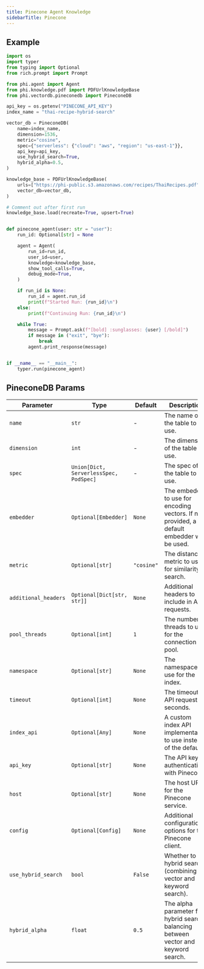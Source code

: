 ```yaml
---
title: Pinecone Agent Knowledge
sidebarTitle: Pinecone
---
```


## Example

```python agent_with_knowledge.py
import os
import typer
from typing import Optional
from rich.prompt import Prompt

from phi.agent import Agent
from phi.knowledge.pdf import PDFUrlKnowledgeBase
from phi.vectordb.pineconedb import PineconeDB

api_key = os.getenv("PINECONE_API_KEY")
index_name = "thai-recipe-hybrid-search"

vector_db = PineconeDB(
    name=index_name,
    dimension=1536,
    metric="cosine",
    spec={"serverless": {"cloud": "aws", "region": "us-east-1"}},
    api_key=api_key,
    use_hybrid_search=True,
    hybrid_alpha=0.5,
)

knowledge_base = PDFUrlKnowledgeBase(
    urls=["https://phi-public.s3.amazonaws.com/recipes/ThaiRecipes.pdf"],
    vector_db=vector_db,
)

# Comment out after first run
knowledge_base.load(recreate=True, upsert=True)


def pinecone_agent(user: str = "user"):
    run_id: Optional[str] = None

    agent = Agent(
        run_id=run_id,
        user_id=user,
        knowledge=knowledge_base,
        show_tool_calls=True,
        debug_mode=True,
    )

    if run_id is None:
        run_id = agent.run_id
        print(f"Started Run: {run_id}\n")
    else:
        print(f"Continuing Run: {run_id}\n")

    while True:
        message = Prompt.ask(f"[bold] :sunglasses: {user} [/bold]")
        if message in ("exit", "bye"):
            break
        agent.print_response(message)


if __name__ == "__main__":
    typer.run(pinecone_agent)


```

## PineconeDB Params

| Parameter | Type | Default | Description |
|-----------|------|---------|-------------|
| `name` | `str` | - | The name of the table to use. |
| `dimension` | `int` | - | The dimension of the table to use. |
| `spec` | `Union[Dict, ServerlessSpec, PodSpec]` | - | The spec of the table to use. |
| `embedder` | `Optional[Embedder]` | `None` | The embedder to use for encoding vectors. If not provided, a default embedder will be used. |
| `metric` | `Optional[str]` | `"cosine"` | The distance metric to use for similarity search. |
| `additional_headers` | `Optional[Dict[str, str]]` | `None` | Additional headers to include in API requests. |
| `pool_threads` | `Optional[int]` | `1` | The number of threads to use for the connection pool. |
| `namespace` | `Optional[str]` | `None` | The namespace to use for the index. |
| `timeout` | `Optional[int]` | `None` | The timeout for API requests in seconds. |
| `index_api` | `Optional[Any]` | `None` | A custom index API implementation to use instead of the default. |
| `api_key` | `Optional[str]` | `None` | The API key for authentication with Pinecone. |
| `host` | `Optional[str]` | `None` | The host URL for the Pinecone service. |
| `config` | `Optional[Config]` | `None` | Additional configuration options for the Pinecone client. |
| `use_hybrid_search` | `bool` | `False` | Whether to use hybrid search (combining vector and keyword search). |
| `hybrid_alpha` | `float` | `0.5` | The alpha parameter for hybrid search, balancing between vector and keyword search. |
